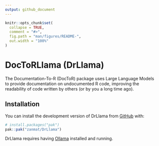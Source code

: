 ```yaml
---
output: github_document
---
```


<!-- README.md is generated from README.Rmd. Please edit that file -->

```r
knitr::opts_chunk$set(
  collapse = TRUE,
  comment = "#>",
  fig.path = "man/figures/README-",
  out.width = "100%"
)
```

# DocToRLlama (DrLlama)

<!-- badges: start -->
<!-- badges: end -->

The Documentation-To-R (DocToR) package uses Large Language Models to provide documentation on undocumented R code, improving the readability of code written by others (or by you a long time ago).

## Installation

You can install the development version of DrLlama from [GitHub](https://github.com/) with:

``` r
# install.packages("pak")
pak::pak("zanmat/DrLlama")
```

DrLlama requires having [Ollama](https://ollama.com/) installed and running.

